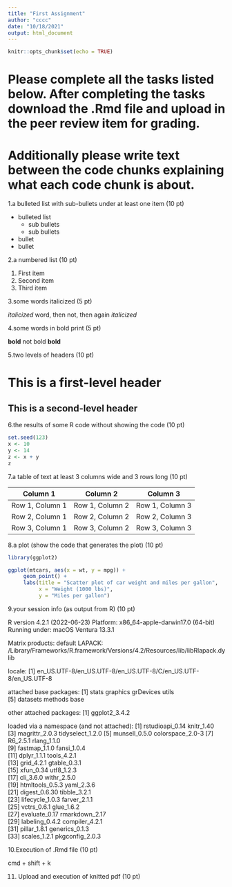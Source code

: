 ```yaml
---
title: "First Assignment"
author: "cccc"
date: "10/18/2021"
output: html_document
---
```


```r
knitr::opts_chunk$set(echo = TRUE)
```

# Please complete all the tasks listed below. After completing the tasks download the .Rmd file and upload in the peer review item for grading.

# Additionally please write text between the code chunks explaining what each code chunk is about.

1.a bulleted list with sub-bullets under at least one item (10 pt)

- bulleted list
  - sub bullets
  - sub bullets
- bullet
- bullet


2.a numbered list (10 pt)

1. First item
2. Second item
3. Third item


3.some words italicized (5 pt)

*italicized* word, then not, then again *italicized*

4.some words in bold print (5 pt)

**bold** not bold **bold**

5.two levels of headers (10 pt)

# This is a first-level header

## This is a second-level header

6.the results of some R code without showing the code (10 pt)

```r
set.seed(123)
x <- 10
y <- 14
z <- x + y
z
```


7.a table of text at least 3 columns wide and 3 rows long (10 pt)

| Column 1 | Column 2 | Column 3 |
|----------|----------|----------|
| Row 1, Column 1 | Row 1, Column 2 | Row 1, Column 3 |
| Row 2, Column 1 | Row 2, Column 2 | Row 2, Column 3 |
| Row 3, Column 1 | Row 3, Column 2 | Row 3, Column 3 |


8.a plot (show the code that generates the plot) (10 pt)

```r
library(ggplot2)

ggplot(mtcars, aes(x = wt, y = mpg)) + 
     geom_point() +
     labs(title = "Scatter plot of car weight and miles per gallon",
          x = "Weight (1000 lbs)",
          y = "Miles per gallon")
```

9.your session info (as output from R) (10 pt)

R version 4.2.1 (2022-06-23)
Platform: x86_64-apple-darwin17.0 (64-bit)
Running under: macOS Ventura 13.3.1

Matrix products: default
LAPACK: /Library/Frameworks/R.framework/Versions/4.2/Resources/lib/libRlapack.dylib

locale:
[1] en_US.UTF-8/en_US.UTF-8/en_US.UTF-8/C/en_US.UTF-8/en_US.UTF-8

attached base packages:
[1] stats     graphics  grDevices utils    
[5] datasets  methods   base     

other attached packages:
[1] ggplot2_3.4.2

loaded via a namespace (and not attached):
 [1] rstudioapi_0.14  knitr_1.40      
 [3] magrittr_2.0.3   tidyselect_1.2.0
 [5] munsell_0.5.0    colorspace_2.0-3
 [7] R6_2.5.1         rlang_1.1.0     
 [9] fastmap_1.1.0    fansi_1.0.4     
[11] dplyr_1.1.1      tools_4.2.1     
[13] grid_4.2.1       gtable_0.3.1    
[15] xfun_0.34        utf8_1.2.3      
[17] cli_3.6.0        withr_2.5.0     
[19] htmltools_0.5.3  yaml_2.3.6      
[21] digest_0.6.30    tibble_3.2.1    
[23] lifecycle_1.0.3  farver_2.1.1    
[25] vctrs_0.6.1      glue_1.6.2      
[27] evaluate_0.17    rmarkdown_2.17  
[29] labeling_0.4.2   compiler_4.2.1  
[31] pillar_1.8.1     generics_0.1.3  
[33] scales_1.2.1     pkgconfig_2.0.3 

10.Execution of .Rmd file (10 pt)

cmd + shift + k

11. Upload and execution of knitted pdf (10 pt)

